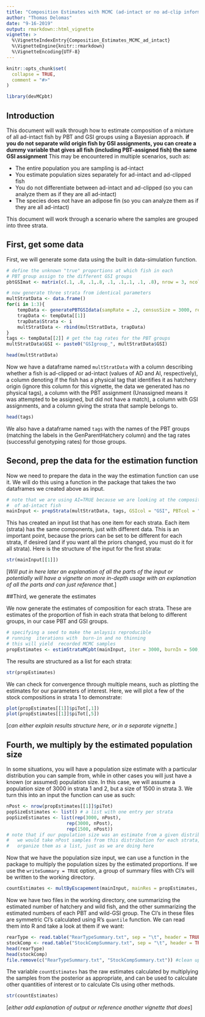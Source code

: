 ```yaml
---
title: "Composition Estimates with MCMC (ad-intact or no ad-clip information)"
author: "Thomas Delomas"
date: "9-16-2019"
output: rmarkdown::html_vignette
vignette: >
  %\VignetteIndexEntry{Composition_Estimates_MCMC_ad_intact}
  %\VignetteEngine{knitr::rmarkdown}
  %\VignetteEncoding{UTF-8}
---
```


```r
knitr::opts_chunk$set(
  collapse = TRUE,
  comment = "#>"
)
```

```r
library(devMCpbt)
```

## Introduction
This document will walk through how to estimate composition of a mixture of all ad-intact fish by PBT and GSI groups using a Bayesian approach. **if you do not separate wild origin fish by GSI assignments, you can create a dummy variable that gives all fish  (including PBT-assigned fish) the same GSI assignment**
This may be encountered in multiple scenarios, such as:

* The entire population you are sampling is ad-intact
* You estimate population sizes separately for ad-intact and ad-clipped fish
* You do not differentiate between ad-intact and ad-clipped (so you can analyze them as if they are all ad-intact)
* The species does not have an adipose fin (so you can analyze them as if they are all ad-intact)

This document will work through a scenario where the samples are grouped into three strata.

## First, get some data
First, we will generate some data using the built in data-simulation function.

```r

# define the unknown "true" proportions at which fish in each
# PBT group assign to the different GSI groups
pbtGSImat <- matrix(c(.1, .8, .1,.8, .1, .1,.1, .1, .8), nrow = 3, ncol = 3, byrow = TRUE)

# now generate three strata from identical parameters
multStratData <- data.frame()
for(i in 1:3){
	tempData <- generatePBTGSIdata(sampRate = .2, censusSize = 3000, relSizePBTgroups = c(1,2,3), tagRates = c(.8, .85,.9), obsTagRates = c(.8, .85,.9), physTagRates = 0, true_clipped = 0, true_noclip_H = .4, true_wild = .6, relSizeGSIgroups = c(1,2,1), PBT_GSI_calls = pbtGSImat)
	trapData <- tempData[[1]]
	trapData$Strata <- i
	multStratData <- rbind(multStratData, trapData)
}
tags <- tempData[[2]] # get the tag rates for the PBT groups
multStratData$GSI <- paste0("GSIgroup_", multStratData$GSI)

head(multStratData)
```

Now we have a dataframe named `multStratData` with a column describing whether a fish is ad-clipped or ad-intact 
(values of AD and AI, respectively), a column denoting if the fish has a physical tag that 
identifies it as hatchery origin (ignore this column for this vignette, the data we generated
has no physical tags), a column with the 
PBT assignment (Unassigned means it was attempted to be assigned, but did not have a match),
a column with GSI assignments, and a column giving the strata that sample belongs to.

```r
head(tags)
```

We also have a dataframe named `tags` with the names of the PBT groups (matching the labels in the 
GenParentHatchery column) and the tag rates (successful genotyping rates) for those
groups. 


## Second, prep the data for the estimation function
Now we need to prepare the data in the way the estimation function can use it. We will
do this using a function in the package that takes the two dataframes we created above
as input.

```r
# note that we are using AI=TRUE because we are looking at the composition
#  of ad-intact fish
mainInput <- prepStrata(multStratData, tags, GSIcol = "GSI", PBTcol = "GenParentHatchery", strataCol = "Strata", adFinCol = "AdClip", AI = TRUE)
```

This has created an input list that has one item for each strata. Each item (strata) has
the same components, just with different data. This is an important point, because the
priors can be set to be different for each strata, if desired (and if you want all the
priors changed, you must do it for all strata). Here is the structure of the input for the first strata:

```r
str(mainInput[[1]])
```

[*Will put in here later an explanation of all the parts of the input*
*or potentially will have a vignette on more in-depth usage with an explanation of all*
*the parts and can just reference that.*]


##Third, we generate the estimates

We now generate the estimates of composition for each strata. These are estimates of the
proportion of fish in each strata that belong to different groups, in our case PBT and
GSI groups.



```r
# specifying a seed to make the anlaysis reproducible
# running  iterations with  burn-in and no thinning
# this will yield  recorded MCMC samples
propEstimates <- estimStrataMCpbt(mainInput, iter = 3000, burnIn = 500, thin = 1, seed = 7)
```

The results are structured as a list for each strata:

```r
str(propEstimates)
```

We can check for convergence through multiple means, such as plotting the estimates for our parameters of interest. 
Here, we will plot a few of the stock compositions in strata 1 to demonstrate:

```r
plot(propEstimates[[1]]$piTot[,1])
plot(propEstimates[[1]]$piTot[,5])
```

[*can either explain results structure here, or in a separate vignette.*]


## Fourth, we multiply by the estimated population size

In some situations, you will have a population size estimate with a particular distribution
you can sample from, while in other cases you will just have a known (or assumed) population
size. In this case, we will assume a population size of 3000 in strata 1 and 2, but a size of
1500 in strata 3. We turn this into an input the function can use as such:

```r
nPost <- nrow(propEstimates[[1]]$piTot)
popSizeEstimates <- list() # a list with one entry per strata
popSizeEstimates <- list(rep(3000, nPost),
					  rep(3000, nPost),
					  rep(1500, nPost))
# note that if our population size was an estimate from a given distribution,
#   we would take nPost samples from this distribution for each strata, and
#   organize them as a list, just as we are doing here
```

Now that we have the population size input, we can use a function in the package
to multiply the population sizes by the estimated proportions. If we use the 
`writeSummary = TRUE` option, a group of summary files with CI's will be
written to the working directory.

```r
countEstimates <- multByEscapement(mainInput, mainRes = propEstimates, popSizes = popSizeEstimates, writeSummary = TRUE)
```



Now we have two files in the working directory, one summarizing the estimated number of 
hatchery and wild fish, and the other summarizing the estimated numbers of each PBT and
wild-GSI group. The CI's in these files are symmetric CI's calculated using R's
`quantile` function. We can read them into R and take a look at them if we want:

```r
rearType <- read.table("RearTypeSummary.txt", sep = "\t", header = TRUE, stringsAsFactors = FALSE)
stockComp <- read.table("StockCompSummary.txt", sep = "\t", header = TRUE, stringsAsFactors = FALSE)
head(rearType)
head(stockComp)
file.remove(c("RearTypeSummary.txt", "StockCompSummary.txt")) #clean up unneeded output files
```

The variable `countEstimates` has the raw estimates calculated by multiplying the 
samples from the posterior as appropriate, and can be used to calculate other quantities
of interest or to calculate CIs using other methods. 

```r
str(countEstimates)
```

[*either add explanation of output or reference another vignette that does*]
